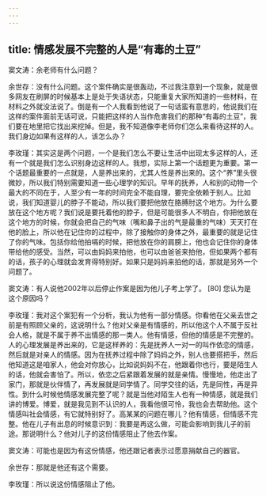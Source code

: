 ```yaml
---
---
---
```

title: 情感发展不完整的人是“有毒的土豆”
---




窦文涛：余老师有什么问题？

余世存：没有什么问题。这个案件确实是很轰动，不过我注意到一个现象，就是很多网友在刷屏的时候基本上是处于失语状态，只能重复大家所知道的一些材料，在材料之外就没法说了。倒是有一个人我看到他说了一句话蛮有意思的，他说我们在这样的案件面前无话可说，只能把这样的人当作危害我们的那种“有毒的土豆”，我们要在地里把它找出来挖掉。但是，我不知道像李老师你们怎么来看待这样的人。我们身边如果有这样的人，该怎么办？

李玫瑾：其实这是两个问题，一个是我们怎么不要让生活中出现太多这样的人，还有一个就是我们怎么识别身边这样的人。我想，实际上第一个话题更为重要。第一个话题最重要的一点就是，人是养出来的，尤其人性是养出来的。这个“养”里头很微妙，所以我们特别需要知道一些心理学的知识。早年的抚养，人和别的动物一个最大的不同在于，人至少有一年的时间完全不能自理，要完全依赖于别人。比如说，我们知道婴儿的脖子不能动，所以我们要把他放在胳膊肘这个地方。为什么要放在这个地方呢？我们说是要托着他的脖子，但是可能很多人不明白，你把他放在这个地方的时候，你就会把自己的气味（嘴和鼻子出的气是最重的气味）天天打在他的脸上，所以他在记住你的过程中，除了接触你的身体之外，最重要的就是记住了你的气味。包括你给他拍嗝的时候，把他放在你的肩膀上，他也会记住你的身体带给他的感受。当然，可以由妈妈来拍他，也可以由爸爸来拍他，但如果两个都有的话，孩子的心理就会发育得特别好。如果只是妈妈来拍他的话，那就是另外一个问题了。

窦文涛：有人说他2002年以后停止作案是因为他儿子考上学了。 [80] 您认为是这个原因吗？

李玫瑾：我对这个案犯有一个分析，我认为他有一部分情感。你看他在父亲去世之前是有照顾父亲的，这说明什么？他对父亲是有情感的，所以他这个人不属于反社会人格，就是不属于养不出情感的那一类人。他有情感，但他的情感是不完整的。人的心理发展是养出来的，它是这样养的：先是抚养人一对一的叫作依恋的情感，然后就是对亲人的情感。因为在抚养过程中除了妈妈之外，别人也要搭把手，然后他知道这是咱家人，他会对你放心，比如说妈妈不在，他跟着你也行，要是陌生人的话，他就会害怕了。所以，依恋之后紧跟着发展的就是亲情。慢慢地，他走出了家门，那就是伙伴情了，再发展就是同学情了。同学交往的话，先是同性，再是异性。到什么时候他情感发展完整了呢？就是当他对陌生人也有一种情感，就是我们讲的博爱。博爱，就是我见到不认识的人，我看他很可怜，我也会去帮助他。这个情感叫社会情感，有它就特别好了。高某某的问题在哪儿？他有情感，但情感不完整。他在儿子有出息的时候意识到：我要是再这么做，可能会影响到我儿子的前途。那说明什么？他对儿子的这份情感阻止了他去作案。

窦文涛：可能也是因为有这份情感，他还跟记者表示过愿意捐献自己的器官。

余世存：那就是他还有这个需要。

李玫瑾：所以说这份情感阻止了他。